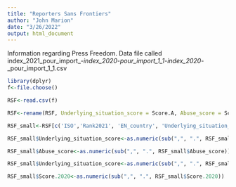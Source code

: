 ---
title: "Reporters Sans Frontiers"
author: "John Marion"
date: "3/26/2022"
output: html_document
---
Information regarding Press Freedom. Data file called index_2021_pour_import_-_index_2020_-_pour_import_1_1_-_index_2020_-_pour_import_1_1.csv
```{r}
library(dplyr)
f<-file.choose()
```

```{r}
RSF<-read.csv(f)

RSF<-rename(RSF, Underlying_situation_score = Score.A, Abuse_score = Sco.Exa)

RSF_small<-RSF[c('ISO','Rank2021', 'EN_country', 'Underlying_situation_score', 'Abuse_score', 'Score.2020')]

RSF_small$Underlying_situation_score<-as.numeric(sub(",", ".", RSF_small$Underlying_situation_score))

RSF_small$Abuse_score<-as.numeric(sub(",", ".", RSF_small$Abuse_score))

RSF_small$Underlying_situation_score<-as.numeric(sub(",", ".", RSF_small$Underlying_situation_score))

RSF_small$Score.2020<-as.numeric(sub(",", ".", RSF_small$Score.2020))
```

